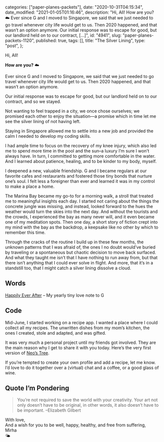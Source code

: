 
  categories: ["paper-planes-packets"],
  date: "2020-10-31T04:15:34",
  date_modified: "2021-01-05T01:16:46",
  description:
    "Hi, All! How are you? ☁️ Ever since G and I moved to Singapore, we said that we just needed to go travel whenever city life would get to us. Then 2020 happened, and that wasn’t an option anymore. Our initial response was to escape for good, but our landlord held on to our contract, […]",
  id: "4941",
  slug: "paper-planes-packets-1120",
  published: true,
  tags: [],
  title: "The Silver Lining",
  type: "post",
};


Hi, All!

**How are you?** ☁️

Ever since G and I moved to Singapore, we said that we just needed to go travel whenever city life would get to us. Then 2020 happened, and that wasn’t an option anymore.

Our initial response was to escape for good, but our landlord held on to our contract, and so we stayed.

Not wanting to feel trapped in a city, we once chose ourselves; we promised each other to enjoy the situation—a promise which in time let me see the silver lining of not having left.

Staying in Singapore allowed me to settle into a new job and provided the calm I needed to develop my coding skills.

I had ample time to focus on the recovery of my knee injury, which also led me to spend more time in the pool and the sun–a luxury I’m sure I won’t always have. In turn, I committed to getting more comfortable in the water. And I learned about patience, healing, and to be kinder to my body, myself.

I deepened a new, valuable friendship. G and I became regulars at our favorite cafes and restaurants and fostered those tiny bonds that nurture one’s soul. I felt less a foreigner than ever and learned it was in my control to make a place a home.

The Marina Bay became my go-to for a morning walk, a stroll that treated me to meaningful insights each day. I started not caring about the things the concrete jungle was missing, and instead, looked forward to the hues the weather would turn the skies into the next day. And without the tourists and the crowds, I experienced the bay as many never will, and it even became one of my meditation spots. Then one day, a short story of fiction crept into my mind with the bay as the backdrop, a keepsake like no other by which to remember this time.

Through the cracks of the routine I build up in these few months, the unknown patterns that I was afraid of, the ones I no doubt would’ve buried by traveling or a spontaneous but chaotic decision to move back surfaced. And what they taught me isn’t that I have nothing to run away from, but that there isn’t anything that I could ever solve in flight. And more, that it’s in a standstill too, that I might catch a silver lining dissolve a cloud.

## Words

[Happily Ever After](/posts/happily-ever-after/) – My yearly tiny love note to G

## Code

Mid-June, I started working on a recipe app. I wanted a place where I could collect all my recipes. The unwritten dishes from my mom’s kitchen, the ones I created, stole and adapted, and was gifted.

It was very much a personal project until my friends got involved. They are the main reason why I get to share it with you today. Here’s the very first version of [Neo’s Tree](https://www.neostree.com).

If you’re tempted to create your own profile and add a recipe, let me know. I’d love to do it together over a (virtual) chat and a coffee, or a good glass of wine.

## Quote I’m Pondering

> You’re not required to save the world with your creativity. Your art not only doesn’t have to be original, in other words, it also doesn’t have to be important. –Elizabeth Gilbert

With love,\
And a wish for you to be well, happy, healthy, and free from suffering,\
Mirha\
🌤
